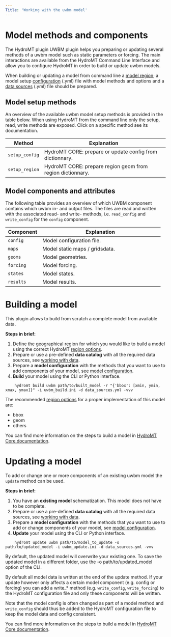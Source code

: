 ```yaml
---
Title: 'Working with the uwbm model'
---
```


# Model methods and components

The HydroMT plugin UWBM plugin helps you preparing or updating several methods of a uwbm model such as static parameters or forcing.
The main interactions are available from the HydroMT Command Line Interface and allow you to configure
HydroMT in order to build or update uwbm models.

When building or updating a model from command line a
[model region](https://deltares.github.io/hydromt/latest/user_guide/model_region); a model setup
[configuration](https://deltares.github.io/hydromt/latest/user_guide/model_config.html) (.yml) file with model methods and options and
a [data sources](https://deltares.github.io/hydromt/latest/user_guide/data_main) (.yml) file should be prepared.

## Model setup methods

An overview of the available uwbm model setup methods
is provided in the table below. When using HydroMT from the command line only the
setup, read, write methods are exposed. Click on a specific method see its documentation.

+---------------------+----------------------------------------------------------------------------+
| Method              | Explanation                                                                |
+=====================+============================================================================+
| `setup_config`      | HydroMT CORE: prepare or update config from dictionnary.                   |
+---------------------+----------------------------------------------------------------------------+
| `setup_region`      | HydroMT CORE: prepare region geom from region dictionnary.                 |
+---------------------+----------------------------------------------------------------------------+

## Model components and attributes
The following table provides an overview of which UWBM
component contains which uwbm in- and output files. The files are read and written with the associated
read- and write- methods, i.e. `read_config` and `write_config` for the `config` component.

+---------------------+----------------------------------------------------------------------------+
| Component           | Explanation                                                                |
+=====================+============================================================================+
| `config`            | Model configuration file.                                                  |
+---------------------+----------------------------------------------------------------------------+
| `maps`              | Model static maps / gridsdata.                                             |
+---------------------+----------------------------------------------------------------------------+
| `geoms`             | Model geometries.                                                          |
+---------------------+----------------------------------------------------------------------------+
| `forcing`           | Model forcing.                                                             |
+---------------------+----------------------------------------------------------------------------+
| `states`            | Model states.                                                              |
+---------------------+----------------------------------------------------------------------------+
| `results`           | Model results.                                                             |
+---------------------+----------------------------------------------------------------------------+

# Building a model
This plugin allows to build from scratch a complete model from available data.

**Steps in brief:**

1. Define the geographical region for which you would like to build a model using the correct HydroMT [region options](https://deltares.github.io/hydromt/latest/user_guide/model_region.html).
2. Prepare or use a pre-defined **data catalog** with all the required data sources, see [working with data](https://deltares.github.io/hydromt/latest/user_guide/data_overview.html).
3. Prepare a **model configuration** with the methods that you want to use to add components of your model, see [model configuration](https://deltares.github.io/hydromt/latest/user_guide/model_config.html).
4. **Build** your model using the CLI or Python interface.

```
    hydromt build uwbm path/to/built_model -r "{'bbox': [xmin, ymin, xmax, ymax]}" -i uwbm_build.ini -d data_sources.yml -vvv
```

The recommended [region options](https://deltares.github.io/hydromt/latest/user_guide/model_region.html)
for a proper implementation of this model are:

- bbox
- geom
- others

You can find more information on the steps to build a model in [HydroMT Core documentation](https://deltares.github.io/hydromt/latest/user_guide/model_build.html).

# Updating a model
To add or change one or more components of an existing uwbm model the `update` method can be used.

**Steps in brief:**

1. You have an **existing model** schematization. This model does not have to be complete.
2. Prepare or use a pre-defined **data catalog** with all the required data sources, see [working with data](https://deltares.github.io/hydromt/latest/user_guide/data_overview.html).
3. Prepare a **model configuration** with the methods that you want to use to add or change components of your model, see [model configuration](https://deltares.github.io/hydromt/latest/user_guide/model_config.html).
4. **Update** your model using the CLI or Python interface.

```
    hydromt update uwbm path/to/model_to_update -o path/to/updated_model -i uwbm_update.ini -d data_sources.yml -vvv
```

:::{.callout-note}
By default, the updated model will overwrite your existing one. To save the updated model in a different 
folder, use the -o path/to/updated_model option of the CLI.
:::

:::{.callout-tip}
By default all model data is written at the end of the update method. If your update however 
only affects a certain model component (e.g. config or forcing) you can add a write_* method 
(e.g. `write_config`, `write_forcing`) to the HydroMT configuration file and only these components will be written.
    
Note that the model config is often changed as part of a model method and `write_config` 
should thus be added to the HydroMT configuration file to keep the model data and config consistent.
:::

You can find more information on the steps to build a model in [HydroMT Core documentation](https://deltares.github.io/hydromt/latest/user_guide/model_update.html).